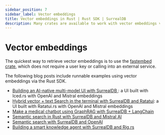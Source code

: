 ```yaml
---
sidebar_position: 7
sidebar_label: Vector embeddings
title: Vector embeddings in Rust | Rust SDK | SurrealDB
description: Many crates are available to work with vector embeddings via the SurrealDB Rust SDK.
---
```


# Vector embeddings

The quickest way to retrieve vector embeddings is to use the [fastembed crate](/docs/integrations/embeddings/fastembed#language-specific-examples), which does not require a user key or calling into an external service.

The following blog posts include runnable examples using vector embeddings via the Rust SDK.

* [Building an AI-native multi-model UI with SurrealDB
](/blog/building-an-ai-native-multi-model-ui-with-surrealdb): a UI built with Iced.rs with OpenAI and Mistral embeddings
* [Hybrid vector + text Search in the terminal with SurrealDB and Ratatui](/blog/hybrid-vector-text-search-in-the-terminal-with-surrealdb-and-ratatui): a UI built with Ratatui.rs with OpenAI and Mistral embeddings
* [Make a medical chatbot using GraphRAG with SurrealDB + LangChain](/blog/make-a-medical-chatbot-using-graphrag-with-surrealdb-langchain)
* [Semantic search in Rust with SurrealDB and Mistral AI
](/blog/semantic-search-in-rust-with-surrealdb-and-mistral-ai)
* [Semantic search with SurrealDB and OpenAI
](/blog/semantic-search-with-surrealdb-and-openai)
* [Building a smart knowledge agent with SurrealDB and Rig.rs](/blog/rag-can-be-rigged)